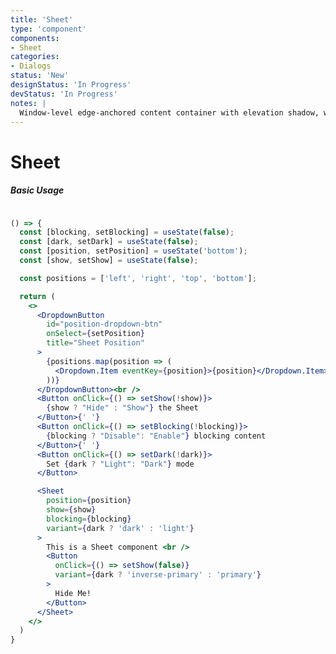 ```yaml
---
title: 'Sheet'
type: 'component'
components:
- Sheet
categories:
- Dialogs
status: 'New'
designStatus: 'In Progress'
devStatus: 'In Progress'
notes: |
  Window-level edge-anchored content container with elevation shadow, with option to block content.
---
```






# Sheet



##### Basic Usage

```jsx live

() => {
  const [blocking, setBlocking] = useState(false);
  const [dark, setDark] = useState(false);
  const [position, setPosition] = useState('bottom');
  const [show, setShow] = useState(false);

  const positions = ['left', 'right', 'top', 'bottom'];

  return (
    <>
      <DropdownButton
        id="position-dropdown-btn"
        onSelect={setPosition}
        title="Sheet Position"
      >
        {positions.map(position => (
          <Dropdown.Item eventKey={position}>{position}</Dropdown.Item>
        ))}
      </DropdownButton><br />
      <Button onClick={() => setShow(!show)}>
        {show ? "Hide" : "Show"} the Sheet
      </Button>{' '}
      <Button onClick={() => setBlocking(!blocking)}>
        {blocking ? "Disable": "Enable"} blocking content
      </Button>{' '}
      <Button onClick={() => setDark(!dark)}>
        Set {dark ? "Light": "Dark"} mode
      </Button>

      <Sheet
        position={position}
        show={show}
        blocking={blocking}
        variant={dark ? 'dark' : 'light'}
      >
        This is a Sheet component <br />
        <Button
          onClick={() => setShow(false)}
          variant={dark ? 'inverse-primary' : 'primary'}
        >
          Hide Me!
        </Button>
      </Sheet>
    </>
  )
}
```
